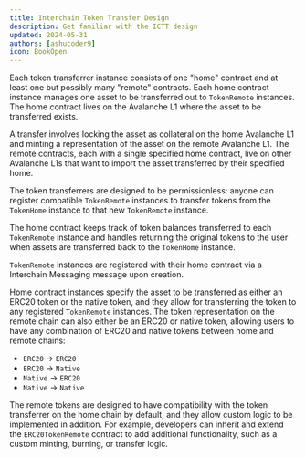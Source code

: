 ```yaml
---
title: Interchain Token Transfer Design
description: Get familiar with the ICTT design
updated: 2024-05-31
authors: [ashucoder9]
icon: BookOpen
---
```


Each token transferrer instance consists of one "home" contract and at least one but possibly many "remote" contracts. Each home contract instance manages one asset to be transferred out to `TokenRemote` instances. The home contract lives on the Avalanche L1 where the asset to be transferred exists.

A transfer involves locking the asset as collateral on the home Avalanche L1 and minting a representation of the asset on the remote Avalanche L1. The remote contracts, each with a single specified home contract, live on other Avalanche L1s that want to import the asset transferred by their specified home.

The token transferrers are designed to be permissionless: anyone can register compatible `TokenRemote` instances to transfer tokens from the `TokenHome` instance to that new `TokenRemote` instance.

The home contract keeps track of token balances transferred to each `TokenRemote` instance and handles returning the original tokens to the user when assets are transferred back to the `TokenHome` instance.

`TokenRemote` instances are registered with their home contract via a Interchain Messaging message upon creation.

Home contract instances specify the asset to be transferred as either an ERC20 token or the native token, and they allow for transferring the token to any registered `TokenRemote` instances. The token representation on the remote chain can also either be an ERC20 or native token, allowing users to have any combination of ERC20 and native tokens between home and remote chains:

- `ERC20` -> `ERC20`
- `ERC20` -> `Native`
- `Native` -> `ERC20`
- `Native` -> `Native`

The remote tokens are designed to have compatibility with the token transferrer on the home chain by default, and they allow custom logic to be implemented in addition. For example, developers can inherit and extend the `ERC20TokenRemote` contract to add additional functionality, such as a custom minting, burning, or transfer logic.